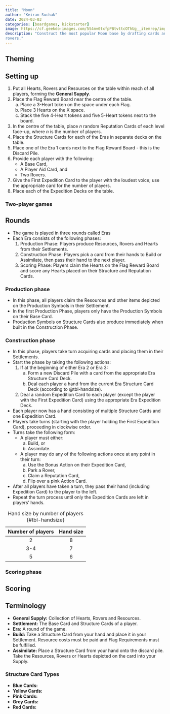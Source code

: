 ```yaml
---
title: "Moon"
author: "Keiran Suchak"
date: 2024-03-03
categories: [boardgames, kickstarter]
image: https://cf.geekdo-images.com/5S4mv0txfpPBtvttcOThUg__itemrep/img/tDaLiIY58rhlKzdvCnfxf31QTZ0=/fit-in/246x300/filters:strip_icc()/pic6742326.png
description: "Construct the most popular Moon base by drafting cards and placing
rovers."
---
```


## Theming

## Setting up

1. Put all Hearts, Rovers and Resources on the table within reach of all
   players, forming the **General Supply**.
2. Place the Flag Reward Board near the centre of the table.
    a) Place a 3-Heart token on the space under each Flag.
    b) Place 3 Hearts on the X space.
    c) Stack the five 4-Heart tokens and five 5-Heart tokens next to the board.
3. In the centre of the table, place $n$ random Reputation Cards of each level
   face-up, where $n$ is the number of players.
4. Place the Structure Cards for each of the Eras in separate decks on the
   table.
5. Place one of the Era 1 cards next to the Flag Reward Board - this is the
   Discard Pile.
6. Provide each player with the following:
    * A Base Card,
    * A Player Aid Card, and
    * Two Rovers.
7. Give the First Expedition Card to the player with the loudest voice; use the
   appropriate card for the number of players.
8. Place each of the Expedition Decks on the table.

### Two-player games

## Rounds

* The game is played in three rounds called Eras
* Each Era consists of the following phases:
    1. Production Phase: Players produce Resources, Rovers and Hearts from their
       Settlements.
    2. Construction Phase: Players pick a card from their hands to Build or
       Assimilate, then pass their hand to the next player.
    3. Scoring Phase: Players claim the Hearts on the Flag Reward Board and
       score any Hearts placed on their Structure and Reputation Cards.

### Production phase

* In this phase, all players claim the Resources and other items depicted on the
  Production Symbols in their Settlement.
* In the first Production Phase, players only have the Production Symbols on
  their Base Card.
* Production Symbols on Structure Cards also produce immediately when built in
  the Construction Phase.

### Construction phase

* In this phase, players take turn acquiring cards and placing them in their
  Settlements.
* Start the phase by taking the following actions:
    1. If at the beginning of either Era 2 or Era 3:
        a) Form a new Discard Pile with a card from the appropriate Era Structure 
           Card Deck.
        b) Deal each player a hand from the current Era Structure Card Deck
        (according to @tbl-handsize).
    2. Deal a random Expedition Card to each player (except the player with the
       First Expedition Card) using the appropriate Era Expedition Deck.
* Each player now has a hand consisting of multiple Structure Cards and one
  Expedition Card.
* Players take turns (starting with the player holding the First Expedition
  Card), proceeding in clockwise order.
* Turns take the following form:
    * A player must either:
        a) Build, or
        b) Assimilate.
    * A player may do any of the following actions once at any point in their
      turn:
        a) Use the Bonus Action on their Expedition Card,
        b) Park a Rover,
        c) Claim a Reputation Card,
        d) Flip over a pink Action Card.
* After all players have taken a turn, they pass their hand (including
  Expedition Card) to the player to the left.
* Repeat the turn process until only the Expedition Cards are left in players'
  hands.

| Number of players | Hand size |
|:-----------------:|:---------:|
|         2         |    8      |
|        3-4        |    7      |
|         5         |    6      |

: Hand size by number of players {#tbl-handsize}

### Scoring phase

## Scoring

## Terminology

* **General Supply:** Collection of Hearts, Rovers and Resources.
* **Settlement:** The Base Card and Structure Cards of a player.
* **Era:** A round of the game.
* **Build:** Take a Structure Card from your hand and place it in your
  Settlement. Resource costs must be paid and Flag Requirements must be
  fulfilled.
* **Assimilate:** Place a Structure Card from your hand onto the discard pile.
  Take the Resources, Rovers or Hearts depicted on the card into your Supply.

### Structure Card Types

* **Blue Cards:**
* **Yellow Cards:**
* **Pink Cards:**
* **Grey Cards:**
* **Red Cards:**
